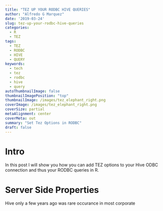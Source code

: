 ```yaml
---
title: "TEZ UP YOUR RODBC HIVE QUERIES"
author: "Alfredo G Marquez"
date: '2019-03-24'
slug: tez-up-your-rodbc-hive-queries
categories:
  - R
  - TEZ
tags:
  - TEZ
  - RODBC
  - HIVE
  - QUERY
keywords:
  - tech
  - tez
  - rodbc
  - hive
  - query
autoThumbnailImage: false
thumbnailImagePosition: "top"
thumbnailImage: /images/tez_elephant_right.png
coverImage: /images/tez_elephant_right.png
coverSize: partial
metaAlignment: center
coverMeta: out
summary: "Set Tez Options in RODBC"
draft: false
---
```


# Intro

In this post I will show you how you can add TEZ options to your Hive ODBC connection and thus your RODBC queries in R.


# Server Side Properties
Hive only a few years ago was rare occurance in most corporate 










